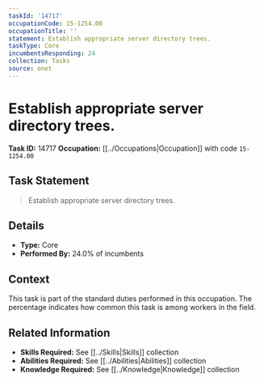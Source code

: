 ```yaml
---
taskId: '14717'
occupationCode: 15-1254.00
occupationTitle: ''
statement: Establish appropriate server directory trees.
taskType: Core
incumbentsResponding: 24
collection: Tasks
source: onet
---
```

# Establish appropriate server directory trees.

**Task ID:** 14717
**Occupation:** [[../Occupations|Occupation]] with code `15-1254.00`

## Task Statement

> Establish appropriate server directory trees.

## Details

- **Type:** Core
- **Performed By:** 24.0% of incumbents

## Context

This task is part of the standard duties performed in this occupation. The percentage indicates how common this task is among workers in the field.

## Related Information

- **Skills Required:** See [[../Skills|Skills]] collection
- **Abilities Required:** See [[../Abilities|Abilities]] collection
- **Knowledge Required:** See [[../Knowledge|Knowledge]] collection
